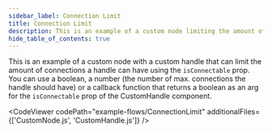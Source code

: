 ```yaml
---
sidebar_label: Connection Limit
title: Connection Limit
description: This is an example of a custom node limiting the amount of connections a handle can have using the `isConnectalbe` prop.
hide_table_of_contents: true
---
```



This is an example of a custom node with a custom handle that can limit the amount of connections a handle can have using the `isConnectable` prop.
You can use a boolean, a number (the number of max. connections the handle should have) or a callback function that returns a boolean
as an arg for the `isConnectable` prop of the CustomHandle component.

<CodeViewer
  codePath="example-flows/ConnectionLimit"
  additionalFiles={['CustomNode.js', 'CustomHandle.js']}
/>
